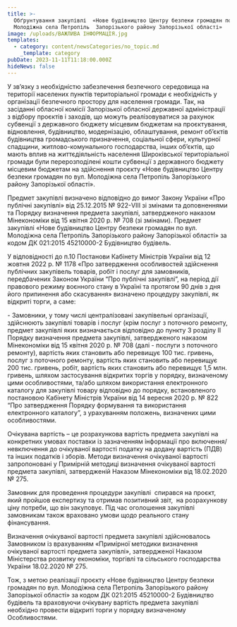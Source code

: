 ```yaml
---
title: >-
  Обґрунтування закупівлі  «Нове будівництво Центру безпеки громадян по вул.
  Молодіжна села Петропіль  Запорізького району Запорізької області»
image: /uploads/ВАЖЛИВА ІНФОРМАЦІЯ.jpg
templates:
  - category: content/newsCategories/no_topic.md
    _template: category
pubDate: 2023-11-11T11:18:00.000Z
hideNews: false
---
```


У зв’язку з необхідністю забезпечення безпечного середовища на території населених пунктів територіальної громади є необхідність у організації безпечного простору для населення громади. Так, на засіданні обласної комісії Запорізької обласної державної адміністрації з відбору проєктів і заходів, що можуть реалізовуватися за рахунок субвенції з державного бюджету місцевим бюджетам на проєктування, відновлення, будівництво, модернізацію, облаштування, ремонт об’єктів будівництва громадського призначення, соціальної сфери, культурної спадщини, житлово-комунального господарства, інших об’єктів, що мають вплив на життєдіяльність населення Широківської територіальної громади були перерозподілені кошти субвенції з державного бюджету місцевим бюджетам на здійснення проєкту «Нове будівництво Центру безпеки громадян по вул. Молодіжна села Петропіль Запорізького району Запорізької області».

Предмет закупівлі визначено відповідно до вимог Закону України «Про публічні закупівлі» від 25.12.2015 № 922-VIII зі змінами та доповненнями та Порядку визначення предмета закупівлі, затвердженого наказом Мінекономіки від 15 квітня 2020 р. № 708 (зі змінами). Предмет закупівлі «Нове будівництво Центру безпеки громадян по вул. Молодіжна села Петропіль Запорізького району Запорізької області» за кодом ДК 021:2015 45210000-2 Будівництво будівель. 

У відповідності до п.10 Постанови Кабінету Міністрів України від 12 жовтня 2022 р. № 1178 «Про затвердження особливостей здійснення публічних закупівель товарів, робіт і послуг для замовників, передбачених Законом України “Про публічні закупівлі”, на період дії правового режиму воєнного стану в Україні та протягом 90 днів з дня його припинення або скасування» визначено процедуру закупівлі, як відкриті торги, а саме:

\- Замовники, у тому числі централізовані закупівельні організації, здійснюють закупівлі товарів і послуг (крім послуг з поточного ремонту, предмет закупівлі яких визначається відповідно до пункту 3 розділу II Порядку визначення предмета закупівлі, затвердженого наказом Мінекономіки від 15 квітня 2020 р. № 708 (далі - послуги з поточного ремонту), вартість яких становить або перевищує 100 тис. гривень, послуг з поточного ремонту, вартість яких становить або перевищує 200 тис. гривень, робіт, вартість яких становить або перевищує 1,5 млн. гривень, шляхом застосування відкритих торгів у порядку, визначеному цими особливостями, та/або шляхом використання електронного каталогу для закупівлі товару відповідно до порядку, встановленого постановою Кабінету Міністрів України від 14 вересня 2020 р. № 822 “Про затвердження Порядку формування та використання електронного каталогу”, з урахуванням положень, визначених цими особливостями.

&#x9;Очікувана вартість – це розрахункова вартість предмета закупівлі на конкретних умовах поставки із зазначенням інформації про включення/невключення до очікуваної вартості податку на додану вартість (ПДВ) та інших податків і зборів. Методи визначення очікуваної вартості запропоновані у Примірній методиці визначення очікуваної вартості предмета закупівлі, затвердженій Наказом Мінекономіки від 18.02.2020 № 275. 

Замовник для проведення процедури закупівлі  спирався на проєкт, який пройшов експертизу та отримав позитивний звіт,  на розрахункову ціну потреби, що він закуповує. Під час оголошення закупівлі замовникам також враховано умови щодо реального стану фінансування. 

Визначення очікуваної вартості предмета закупівлі здійснювалось Замовником із врахуванням «Примірної методики визначення очікуваної вартості предмета закупівлі», затвердженої Наказом Міністерства розвитку економіки, торгівлі та сільського господарства України 18.02.2020 № 275.

&#x9;Тож, з метою реалізації проєкту «Нове будівництво Центру безпеки громадян по вул. Молодіжна села Петропіль Запорізького району Запорізької області» за кодом ДК 021:2015 45210000-2 Будівництво будівель та враховуючи очікувану вартість предмета закупівлі необхідно провести відкриті торги у порядку визначеному Особливостями.
